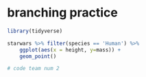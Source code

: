 # branching practice

```r
library(tidyverse)
```

```r
starwars %>% filter(species == 'Human') %>% 
    ggplot(aes(x = height, y=mass)) + 
    geom_point()
```

```r
# code team num 2
```